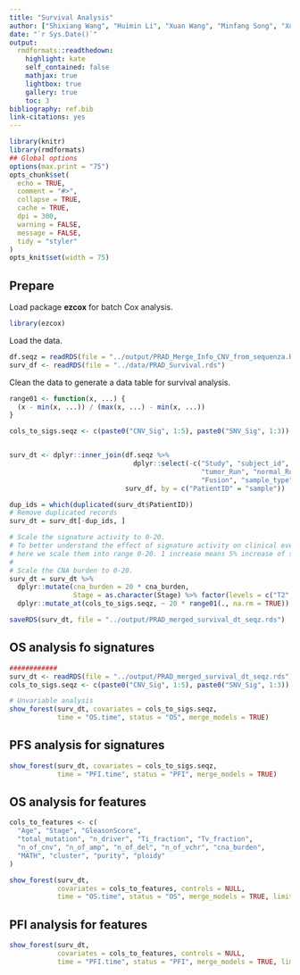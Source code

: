 ```yaml
---
title: "Survival Analysis"
author: ["Shixiang Wang", "Huimin Li", "Xuan Wang", "Minfang Song", "Xue-Song Liu (Corresponding author)"]
date: "`r Sys.Date()`"
output:
  rmdformats::readthedown:
    highlight: kate
    self_contained: false
    mathjax: true
    lightbox: true
    gallery: true
    toc: 3
bibliography: ref.bib
link-citations: yes
---
```


```r
library(knitr)
library(rmdformats)
## Global options
options(max.print = "75")
opts_chunk$set(
  echo = TRUE,
  comment = "#>",
  collapse = TRUE,
  cache = TRUE,
  dpi = 300,
  warning = FALSE,
  message = FALSE,
  tidy = "styler"
)
opts_knit$set(width = 75)
```

## Prepare

Load package **ezcox** for batch Cox analysis.

```r
library(ezcox)
```

Load the data.

```r
df.seqz = readRDS(file = "../output/PRAD_Merge_Info_CNV_from_sequenza.RData")
surv_df <- readRDS(file = "../data/PRAD_Survival.rds")
```

Clean the data to generate a data table for survival analysis.


```r
range01 <- function(x, ...) {
  (x - min(x, ...)) / (max(x, ...) - min(x, ...))
}

cols_to_sigs.seqz <- c(paste0("CNV_Sig", 1:5), paste0("SNV_Sig", 1:3))


surv_dt <- dplyr::inner_join(df.seqz %>%
                               dplyr::select(-c("Study", "subject_id", "tumor_body_site",
                                                "tumor_Run", "normal_Run", "CNV_ID",
                                                "Fusion", "sample_type")),
                             surv_df, by = c("PatientID" = "sample"))

dup_ids = which(duplicated(surv_dt$PatientID))
# Remove duplicated records
surv_dt = surv_dt[-dup_ids, ]

# Scale the signature activity to 0-20.
# To better understand the effect of signature activity on clinical events,
# here we scale them into range 0-20. 1 increase means 5% increase of signature activity.
#
# Scale the CNA burden to 0-20.
surv_dt = surv_dt %>%
  dplyr::mutate(cna_burden = 20 * cna_burden,
                Stage = as.character(Stage) %>% factor(levels = c("T2", "T3", "T4"))) %>%
  dplyr::mutate_at(cols_to_sigs.seqz, ~ 20 * range01(., na.rm = TRUE))

saveRDS(surv_dt, file = "../output/PRAD_merged_survival_dt_seqz.rds")
```

## OS analysis fo signatures

```r
############
surv_dt <- readRDS(file = "../output/PRAD_merged_survival_dt_seqz.rds")
cols_to_sigs.seqz <- c(paste0("CNV_Sig", 1:5), paste0("SNV_Sig", 1:3))

# Unvariable analysis
show_forest(surv_dt, covariates = cols_to_sigs.seqz,
            time = "OS.time", status = "OS", merge_models = TRUE)
```


## PFS analysis for signatures


```r
show_forest(surv_dt, covariates = cols_to_sigs.seqz,
            time = "PFI.time", status = "PFI", merge_models = TRUE)
```

## OS analysis for features

```r
cols_to_features <- c(
  "Age", "Stage", "GleasonScore",
  "total_mutation", "n_driver", "Ti_fraction", "Tv_fraction",
  "n_of_cnv", "n_of_amp", "n_of_del", "n_of_vchr", "cna_burden",
  "MATH", "cluster", "purity", "ploidy"
)

show_forest(surv_dt,
            covariates = cols_to_features, controls = NULL,
            time = "OS.time", status = "OS", merge_models = TRUE, limits = log(c(0.5, 10)))
```


## PFI analysis for features


```r
show_forest(surv_dt,
            covariates = cols_to_features, controls = NULL,
            time = "PFI.time", status = "PFI", merge_models = TRUE, limits = c(log(0.5), log(5)))
```
